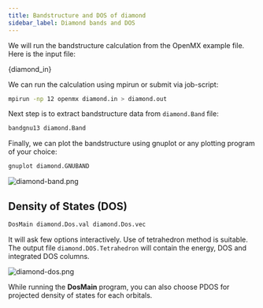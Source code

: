 ```yaml
---
title: Bandstructure and DOS of diamond
sidebar_label: Diamond bands and DOS
---
```


We will run the bandstructure calculation from the OpenMX example file. Here is
the input file:


<CodeBlock language="fortran" title="src/diamond/diamond.in" showLineNumbers>{diamond_in}</CodeBlock>

We can run the calculation using mpirun or submit via job-script:
```bash
mpirun -np 12 openmx diamond.in > diamond.out
```

Next step is to extract bandstructure data from `diamond.Band` file:
```bash
bandgnu13 diamond.Band
```

Finally, we can plot the bandstructure using gnuplot or any plotting program of
your choice:
```bash
gnuplot diamond.GNUBAND
```

![diamond-band.png](/img/diamond-band.png)

## Density of States (DOS)

```bash
DosMain diamond.Dos.val diamond.Dos.vec
```

It will ask few options interactively. Use of tetrahedron method is suitable.
The output file `diamond.DOS.Tetrahedron` will contain the energy, DOS and
integrated DOS columns.

![diamond-dos.png](/img/diamond-dos.png)

While running the **DosMain** program, you can also choose PDOS for projected
density of states for each orbitals.
